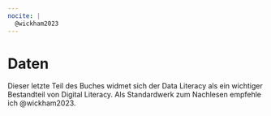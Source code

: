 ```yaml
---
nocite: |
  @wickham2023
---
```


# Daten

Dieser letzte Teil des Buches widmet sich der Data Literacy als ein wichtiger Bestandteil von Digital Literacy. Als Standardwerk zum Nachlesen empfehle ich @wickham2023.
